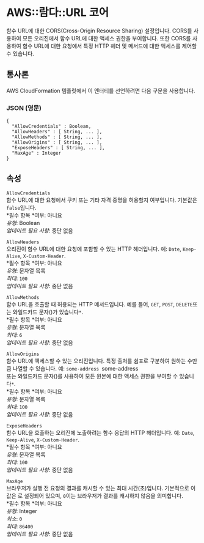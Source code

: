 # AWS::람다::URL 코어

함수 URL에 대한 CORS(Cross-Origin Resource Sharing) 설정입니다. CORS를 사용하여 모든 오리진에서 함수 URL에 대한 액세스 권한을 부여합니다. 또한 CORS를 사용하여 함수 URL에 대한 요청에서 특정 HTTP 헤더 및 메서드에 대한 액세스를 제어할 수 있습니다.

## 통사론

AWS CloudFormation 템플릿에서 이 엔터티를 선언하려면 다음 구문을 사용합니다.

### JSON (영문)

```
{
  "AllowCredentials" : Boolean,
  "AllowHeaders" : [ String, ... ],
  "AllowMethods" : [ String, ... ],
  "AllowOrigins" : [ String, ... ],
  "ExposeHeaders" : [ String, ... ],
  "MaxAge" : Integer
}
```

## 속성

`AllowCredentials`  
함수 URL에 대한 요청에서 쿠키 또는 기타 자격 증명을 허용할지 여부입니다. 기본값은 `false`입니다.  
*필수 항목 *여부: 아니요  
_유형_: Boolean  
_업데이트 필요 사항_: 중단 없음

`AllowHeaders`  
오리진이 함수 URL에 대한 요청에 포함할 수 있는 HTTP 헤더입니다. 예: `Date`, `Keep-Alive`, `X-Custom-Header`.  
*필수 항목 *여부: 아니요  
_유형_: 문자열 목록  
_최대_: `100`  
_업데이트 필요 사항_: 중단 없음

`AllowMethods`  
함수 URL을 호출할 때 허용되는 HTTP 메서드입니다. 예를 들어, `GET`, `POST`, `DELETE`또는 와일드카드 문자()가 있습니다`*`.  
*필수 항목 *여부: 아니요  
_유형_: 문자열 목록  
_최대_: `6`  
_업데이트 필요 사항_: 중단 없음

`AllowOrigins`  
함수 URL에 액세스할 수 있는 오리진입니다. 특정 출처를 쉼표로 구분하여 원하는 수만큼 나열할 수 있습니다. 예: `some-address `some-address  
또는 와일드카드 문자()를 사용하여 모든 원본에 대한 액세스 권한을 부여할 수 있습니다`*`.  
*필수 항목 *여부: 아니요  
_유형_: 문자열 목록  
_최대_: `100`  
_업데이트 필요 사항_: 중단 없음

`ExposeHeaders`  
함수 URL을 호출하는 오리진에 노출하려는 함수 응답의 HTTP 헤더입니다. 예: `Date`, `Keep-Alive`, `X-Custom-Header`.  
*필수 항목 *여부: 아니요  
_유형_: 문자열 목록  
_최대_: `100`  
_업데이트 필요 사항_: 중단 없음

`MaxAge`  
브라우저가 실행 전 요청의 결과를 캐시할 수 있는 최대 시간(초)입니다. 기본적으로 이 값은 로 설정되어 있으며, `0`이는 브라우저가 결과를 캐시하지 않음을 의미합니다.  
*필수 항목 *여부: 아니요  
_유형_: Integer  
_최소_: `0`  
_최대_: `86400`  
_업데이트 필요 사항_: 중단 없음
